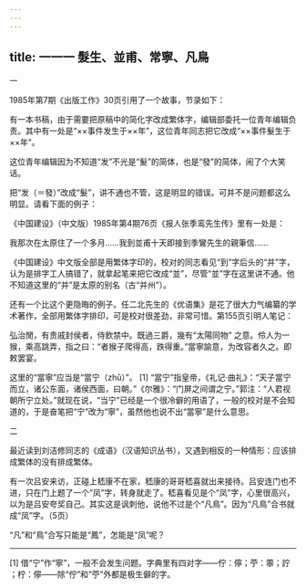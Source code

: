 ```yaml
---
---
---
```

title: 一一一 髮生、並甫、常寧、凡鳥
---







一


1985年第7期《出版工作》30页引用了一个故事，节录如下：

有一本书稿，由于需要把原稿中的简化字改成繁体字，编辑部委托一位青年编辑负责。其中有一处是“××事件发生于××年”，这位青年同志把它改成“××事件髮生于××年”。

这位青年编辑因为不知道“发”不光是“髮”的简体，也是“發”的简体，闹了个大笑话。

把“发（＝發）”改成“髮”，讲不通也不管，这是明显的错误。可并不是问题都这么明显。请看下面的例子：

《中国建设》（中文版）1985年第4期76页《报人张季鸾先生传》里有一处是：

我那次在太原住了一个多月……我到並甫十天即接到季鸞先生的親筆信……

《中国建设》中文版全部是用繁体字印的，校对的同志看见“到”字后头的“并”字，认为是排字工人搞错了，就拿起笔来把它改成“並”，尽管“並”字在这里讲不通。他不知道这里的“并”是太原的别名（古“并州”）。

还有一个比这个更隐晦的例子。任二北先生的《优语集》是花了很大力气编纂的学术著作，全部用繁体字排印，可是校对很差劲，非常可惜。第155页引明人笔记：

弘治閒，有贵戚封侯者，侍飲禁中。既過三爵，幾有“太陽同物” 之意。伶人为一猴，乘高跳弄，指之曰：“者猴子爬得高，跌得重。”當寧諭意，为改容者久之。即敕罢宴。

这里的“當寧”应当是“當宁（zhǔ）”。 [1] “當宁”指皇帝，《礼记·曲礼》：“天子當宁而立，诸公东面，诸侯西面，曰朝。”《尔雅》：“门屏之间谓之宁。”郭注：“人君视朝所宁立处。”就现在说，“当宁”已经是一个很冷僻的用语了，一般的校对是不会知道的，于是奋笔把“宁”改为“寧”，虽然他也说不出“當寧”是什么意思。





二


最近读到刘洁修同志的《成语》（汉语知识丛书），又遇到相反的一种情形：应该排成繁体的没有排成繁体。

有一次吕安来访，正碰上嵇康不在家，嵇康的哥哥嵇喜就出来接待。吕安连门也不进，只在门上题了一个“凤”字，转身就走了。嵇喜看见是个“凤”字，心里很高兴，以为是吕安夸奖自己。其实这是讽刺他，说他不过是个“凡鳥”。因为“凡鳥”合书就成“凤”字。（5页）

“凡”和“鳥”合写只能是“鳳”，怎能是“凤”呢？



* * *



[1] 借“宁”作“寧”，一般不会发生问题。字典里有四对字——佇：儜；苧：薴；詝 ；柠：儜——除“佇”和“苧”外都是极生僻的字。